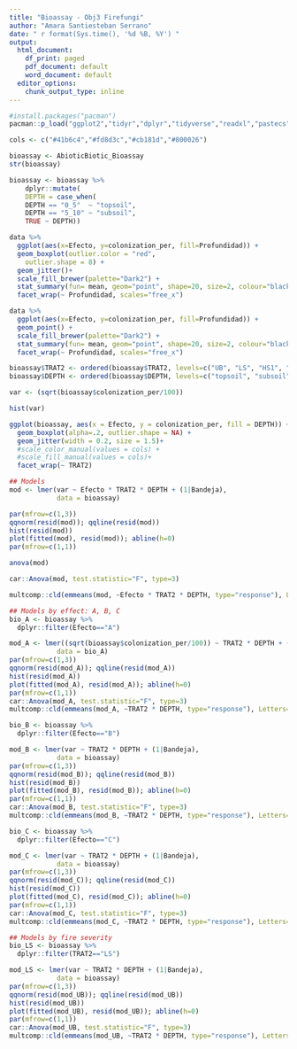 ```yaml
---
title: "Bioassay - Obj3 Firefungi"
author: "Amara Santiesteban Serrano"
date: " r format(Sys.time(), '%d %B, %Y') "
output: 
  html_document:
    df_print: paged
    pdf_document: default
    word_document: default
  editor_options:
    chunk_output_type: inline
---
```


```r
#install.packages("pacman")
pacman::p_load("ggplot2","tidyr","dplyr","tidyverse","readxl","pastecs","lattice","forcats","corrgram","corrplot","HH","effects","car","multcompView","lme4", "lmerTest", "emmeans","factoextra","ggfortify","RColorBrewer","MuMIn","scales","multifunc", "ggthemes", "knitr", "vegan", "hrbrthemes", "indicspecies", "GGally", "rpart", "rpart.plot", "irr", "evtree", "randomForest", "rfPermute", "devtools")
```

```r
cols <- c("#41b6c4","#fd8d3c","#cb181d","#800026")
```

```r
bioassay <- AbioticBiotic_Bioassay
str(bioassay)

bioassay <- bioassay %>%
    dplyr::mutate(
    DEPTH = case_when(
    DEPTH == "0_5"  ~ "topsoil",
    DEPTH == "5_10" ~ "subsoil",
    TRUE ~ DEPTH))
```

```r
data %>%
  ggplot(aes(x=Efecto, y=colonization_per, fill=Profundidad)) +
  geom_boxplot(outlier.color = "red",
    outlier.shape = 8) +
  geom_jitter()+
  scale_fill_brewer(palette="Dark2") +
  stat_summary(fun= mean, geom="point", shape=20, size=2, colour="black") + 
  facet_wrap(~ Profundidad, scales="free_x") 

data %>%
  ggplot(aes(x=Efecto, y=colonization_per, fill=Profundidad)) +
  geom_point() +
  scale_fill_brewer(palette="Dark2") +
  stat_summary(fun= mean, geom="point", shape=20, size=2, colour="black") + 
  facet_wrap(~ Profundidad, scales="free_x") 
```

```r
bioassay$TRAT2 <- ordered(bioassay$TRAT2, levels=c("UB", "LS", "HS1", "HS2"))
bioassay$DEPTH <- ordered(bioassay$DEPTH, levels=c("topsoil", "subsoil"))

var <- (sqrt(bioassay$colonization_per/100))

hist(var)

ggplot(bioassay, aes(x = Efecto, y = colonization_per, fill = DEPTH)) +
  geom_boxplot(alpha=.2, outlier.shape = NA) +
  geom_jitter(width = 0.2, size = 1.5)+
  #scale_color_manual(values = cols) + 
  #scale_fill_manual(values = cols)+
  facet_wrap(~ TRAT2)

## Models
mod <- lmer(var ~ Efecto * TRAT2 * DEPTH + (1|Bandeja),
            data = bioassay)

par(mfrow=c(1,3))
qqnorm(resid(mod)); qqline(resid(mod))
hist(resid(mod))
plot(fitted(mod), resid(mod)); abline(h=0)
par(mfrow=c(1,1))

anova(mod)

car::Anova(mod, test.statistic="F", type=3)

multcomp::cld(emmeans(mod, ~Efecto * TRAT2 * DEPTH, type="response"), Letters=letters) #Tuckey's post-hoc test

## Models by effect: A, B, C
bio_A <- bioassay %>%
  dplyr::filter(Efecto=="A")

mod_A <- lmer((sqrt(bioassay$colonization_per/100)) ~ TRAT2 * DEPTH + (1|Bandeja),
            data = bio_A)
par(mfrow=c(1,3))
qqnorm(resid(mod_A)); qqline(resid(mod_A))
hist(resid(mod_A))
plot(fitted(mod_A), resid(mod_A)); abline(h=0)
par(mfrow=c(1,1))
car::Anova(mod_A, test.statistic="F", type=3)
multcomp::cld(emmeans(mod_A, ~TRAT2 * DEPTH, type="response"), Letters=letters) 

bio_B <- bioassay %>%
  dplyr::filter(Efecto=="B")

mod_B <- lmer(var ~ TRAT2 * DEPTH + (1|Bandeja),
            data = bioassay)
par(mfrow=c(1,3))
qqnorm(resid(mod_B)); qqline(resid(mod_B))
hist(resid(mod_B))
plot(fitted(mod_B), resid(mod_B)); abline(h=0)
par(mfrow=c(1,1))
car::Anova(mod_B, test.statistic="F", type=3)
multcomp::cld(emmeans(mod_B, ~TRAT2 * DEPTH, type="response"), Letters=letters) 

bio_C <- bioassay %>%
  dplyr::filter(Efecto=="C")

mod_C <- lmer(var ~ TRAT2 * DEPTH + (1|Bandeja),
            data = bioassay)
par(mfrow=c(1,3))
qqnorm(resid(mod_C)); qqline(resid(mod_C))
hist(resid(mod_C))
plot(fitted(mod_C), resid(mod_C)); abline(h=0)
par(mfrow=c(1,1))
car::Anova(mod_C, test.statistic="F", type=3)
multcomp::cld(emmeans(mod_C, ~TRAT2 * DEPTH, type="response"), Letters=letters) 

## Models by fire severity
bio_LS <- bioassay %>%
  dplyr::filter(TRAT2=="LS")

mod_LS <- lmer(var ~ TRAT2 * DEPTH + (1|Bandeja),
            data = bioassay)
par(mfrow=c(1,3))
qqnorm(resid(mod_UB)); qqline(resid(mod_UB))
hist(resid(mod_UB))
plot(fitted(mod_UB), resid(mod_UB)); abline(h=0)
par(mfrow=c(1,1))
car::Anova(mod_UB, test.statistic="F", type=3)
multcomp::cld(emmeans(mod_UB, ~TRAT2 * DEPTH, type="response"), Letters=letters) 
```

